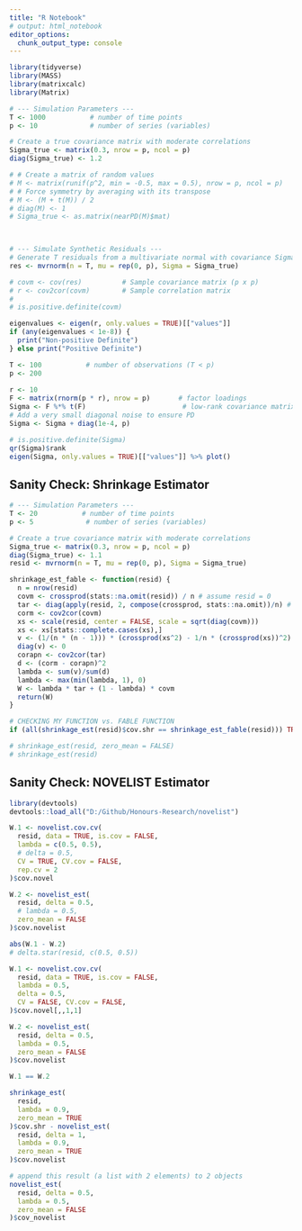```yaml
---
title: "R Notebook"
# output: html_notebook
editor_options: 
  chunk_output_type: console
---
```


```r
library(tidyverse)
library(MASS)
library(matrixcalc)
library(Matrix)
```

```r
# --- Simulation Parameters ---
T <- 1000           # number of time points
p <- 10             # number of series (variables)

# Create a true covariance matrix with moderate correlations
Sigma_true <- matrix(0.3, nrow = p, ncol = p)
diag(Sigma_true) <- 1.2

# # Create a matrix of random values
# M <- matrix(runif(p^2, min = -0.5, max = 0.5), nrow = p, ncol = p)
# # Force symmetry by averaging with its transpose
# M <- (M + t(M)) / 2
# diag(M) <- 1
# Sigma_true <- as.matrix(nearPD(M)$mat)

  

# --- Simulate Synthetic Residuals ---
# Generate T residuals from a multivariate normal with covariance Sigma_true
res <- mvrnorm(n = T, mu = rep(0, p), Sigma = Sigma_true)

# covm <- cov(res)          # Sample covariance matrix (p x p)
# r <- cov2cor(covm)        # Sample correlation matrix
# 
# is.positive.definite(covm)

```

```r
eigenvalues <- eigen(r, only.values = TRUE)[["values"]]
if (any(eigenvalues < 1e-8)) {
  print("Non-positive Definite")
} else print("Positive Definite")
```


```r
T <- 100           # number of observations (T < p)
p <- 200 
 
r <- 10
F <- matrix(rnorm(p * r), nrow = p)       # factor loadings
Sigma <- F %*% t(F)                        # low-rank covariance matrix
# Add a very small diagonal noise to ensure PD
Sigma <- Sigma + diag(1e-4, p)

# is.positive.definite(Sigma)
qr(Sigma)$rank
eigen(Sigma, only.values = TRUE)[["values"]] %>% plot()
```











## Sanity Check: Shrinkage Estimator

```r
# --- Simulation Parameters ---
T <- 20           # number of time points
p <- 5             # number of series (variables)

# Create a true covariance matrix with moderate correlations
Sigma_true <- matrix(0.3, nrow = p, ncol = p)
diag(Sigma_true) <- 1.1
resid <- mvrnorm(n = T, mu = rep(0, p), Sigma = Sigma_true)
```


```r
shrinkage_est_fable <- function(resid) {
  n = nrow(resid)
  covm <- crossprod(stats::na.omit(resid)) / n # assume resid = 0
  tar <- diag(apply(resid, 2, compose(crossprod, stats::na.omit))/n) # SSR/n 
  corm <- cov2cor(covm)
  xs <- scale(resid, center = FALSE, scale = sqrt(diag(covm)))
  xs <- xs[stats::complete.cases(xs),]
  v <- (1/(n * (n - 1))) * (crossprod(xs^2) - 1/n * (crossprod(xs))^2)
  diag(v) <- 0    
  corapn <- cov2cor(tar)
  d <- (corm - corapn)^2
  lambda <- sum(v)/sum(d)
  lambda <- max(min(lambda, 1), 0)
  W <- lambda * tar + (1 - lambda) * covm
  return(W)
}

# CHECKING MY FUNCTION vs. FABLE FUNCTION
if (all(shrinkage_est(resid)$cov.shr == shrinkage_est_fable(resid))) TRUE else FALSE

# shrinkage_est(resid, zero_mean = FALSE)
# shrinkage_est(resid)

```

## Sanity Check: NOVELIST Estimator

```r
library(devtools)
devtools::load_all("D:/Github/Honours-Research/novelist")
```

```r
W.1 <- novelist.cov.cv(
  resid, data = TRUE, is.cov = FALSE, 
  lambda = c(0.5, 0.5), 
  # delta = 0.5,
  CV = TRUE, CV.cov = FALSE,
  rep.cv = 2
)$cov.novel 

W.2 <- novelist_est(
  resid, delta = 0.5, 
  # lambda = 0.5, 
  zero_mean = FALSE
)$cov.novelist

abs(W.1 - W.2)
# delta.star(resid, c(0.5, 0.5))
```

```r
W.1 <- novelist.cov.cv(
  resid, data = TRUE, is.cov = FALSE, 
  lambda = 0.5, 
  delta = 0.5,
  CV = FALSE, CV.cov = FALSE,
)$cov.novel[,,1,1]

W.2 <- novelist_est(
  resid, delta = 0.5, 
  lambda = 0.5,
  zero_mean = FALSE
)$cov.novelist

W.1 == W.2
```


```r
shrinkage_est(
  resid,
  lambda = 0.9,
  zero_mean = TRUE
)$cov.shr - novelist_est(
  resid, delta = 1, 
  lambda = 0.9,
  zero_mean = TRUE
)$cov.novelist
```

```r
# append this result (a list with 2 elements) to 2 objects
novelist_est(
  resid, delta = 0.5, 
  lambda = 0.5,
  zero_mean = FALSE
)$cov_novelist
```


